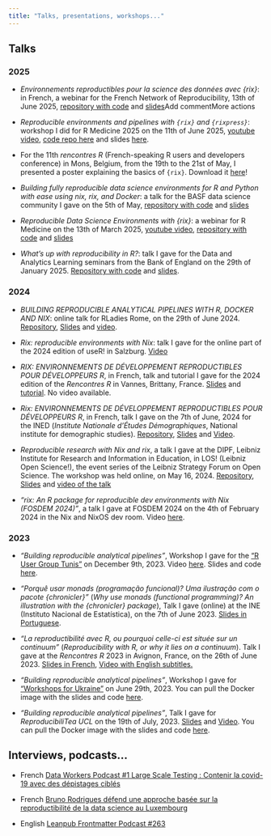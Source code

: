 ```yaml
---
title: "Talks, presentations, workshops..."
---
```


## Talks

### 2025

- *Environnements reproductibles pour la science des données avec {rix}*: in French, a webinar for the French Network of Reproducibility, 13th of June 2025, [repository with code](https://github.com/b-rodrigues/repro_rrr) and [slides](https://b-rodrigues.github.io/repro_rrr/)Add commentMore actions

- *Reproducible environments and pipelines with `{rix}` and `{rixpress}`*: workshop I did for R Medicine 2025 on the 11th of June 2025, [youtube video](https://youtu.be/odC3soY2qnk), [code repo here](https://github.com/b-rodrigues/r-medicine-nix-workshop) and slides [here](https://b-rodrigues.github.io/r-medicine-nix-workshop/#/title-slide).

- For the 11th *rencontres R* (French-speaking R users and developers conference) in Mons, Belgium, from the 19th to the 21st of May, I presented a poster explaining
  the basics of `{rix}`. Download it [here](https://raw.githubusercontent.com/b-rodrigues/blog/refs/heads/master/assets/files/rix-poster-fr.pdf)!

- *Building fully reproducible data science environments for R and Python with ease using nix, rix, and Docker*: a talk for the BASF data science community I gave on the 5th of May, [repository with code](https://github.com/b-rodrigues/repro_basf) and [slides](https://b-rodrigues.github.io/repro_basf/#/title-slide)

- *Reproducible Data Science Environments with {rix}*: a webinar for R Medicine on the 13th of March 2025, [youtube video](https://www.youtube.com/watch?v=jhiRNQHbEXo), [repository with code](https://github.com/b-rodrigues/r-medicine-rix) and [slides](https://b-rodrigues.github.io/r-medicine-rix/#/title-slide)

- *What’s up with reproducibility in R?*: talk I gave for the Data and Analytics Learning seminars from the Bank of England 
  on the 29th of January 2025. [Repository with code](https://github.com/b-rodrigues/repro_boe) and [slides](https://b-rodrigues.github.io/repro_boe/#/title-slide).

### 2024

- *BUILDING REPRODUCIBLE ANALYTICAL PIPELINES WITH R, DOCKER AND NIX*: online talk for RLadies Rome, on the 29th of June 2024. [Repository](https://github.com/b-rodrigues/rladies_rome_repro_2024/tree/main), [Slides](https://raw.githack.com/b-rodrigues/rladies_rome_repro_2024/targets-runs/rendered_slides/pres.html#/title-slide) and [video](https://www.youtube.com/watch?v=0bPMKYi7XRE).

- *Rix: reproducible environments with Nix*: talk I gave for the online part of the 2024 edition of useR! in Salzburg. [Video](https://www.youtube.com/watch?v=tM4JrCWZpwA)

- *RIX: ENVIRONNEMENTS DE DÉVELOPPEMENT REPRODUCTIBLES POUR DÉVELOPPEURS R*, in French, talk and tutorial I gave for the 2024 edition of the *Rencontres R* in Vannes, Brittany, France. [Slides](https://raw.githack.com/b-rodrigues/rr_2024/targets-runs/rendered_slides/presentation/pres_rr_2024.html#/title-slide) and [tutorial](https://github.com/b-rodrigues/rr_2024/tree/main/tuto). No video available.

- *Rix: ENVIRONNEMENTS DE DÉVELOPPEMENT REPRODUCTIBLES POUR DÉVELOPPEURS R*, in French, talk I gave on the 7th of June, 2024 for the INED (*Institute Nationale d'Études Démographiques*, National institute for demographic studies). [Repository](https://github.com/b-rodrigues/russ_workshop), [Slides](https://raw.githack.com/b-rodrigues/russ_workshop/targets-runs/rendered_slides/russ_pres.html#/title-slide) and [Video](https://www.canal-u.tv/chaines/ined/rix-environnements-de-developpement-reproductibles-pour-developpeurs-r#videos).

- *Reproducible research with Nix and rix*, a talk I gave at the DIPF, Leibniz Institute for Research and Information in Education, in LOS! (Leibniz Open Science!), the event series of the Leibniz Strategy Forum on Open Science. The workshop was held online, on May 16, 2024. [Repository](https://github.com/b-rodrigues/dipf_workshop), [Slides](https://github.com/b-rodrigues/dipf_workshop) and [video of the talk](https://zpid.cloud.panopto.eu/Panopto/Pages/Viewer.aspx?id=864361e7-d573-457b-95fc-b1a30073651e)

- *"rix: An R package for reproducible dev environments with Nix (FOSDEM 2024)"*, a talk I gave at FOSDEM 2024 on the 4th of February 2024 in the Nix and NixOS dev room. Video [here](https://www.youtube.com/watch?v=eWt1oXatxw8).

### 2023

- *"Building reproducible analytical pipelines"*, Workshop I gave for the ["R User Group Tunis"](https://www.meetup.com/tunis-r-user-group/) on December 9th, 2023. Video [here](https://www.youtube.com/watch?v=1jVJSPsC4Yo). Slides and code [here](https://github.com/b-rodrigues/raps_rug_tunis/tree/master/raps_rug_tunis).

- *"Porquê usar monads (programação funcional)? Uma ilustração com o pacote {chronicler}"* (*Why use monads (functional programming)? An illustration with the {chronicler} package*), Talk I gave (online) at the INE (Instituto Nacional de Estatística), on the 7th of June 2023. [Slides in Portuguese](https://jocular-panda-1e5d6e.netlify.app/#/title-slide).

- *"La reproductibilité avec R, ou pourquoi celle-ci est située sur un continuum"* (*Reproducibility with R, or why it lies on a continuum*). Talk I gave at the *Rencontres R* 2023 in Avignon, France, on the 26th of June 2023. [Slides in French](https://649017259ea33242fbd1a328--courageous-cajeta-2542d9.netlify.app/#/title-slide), [Video with English subtitles.](https://youtu.be/kan7-thkqYk)

- *"Building reproducible analytical pipelines"*, Workshop I gave for ["Workshops for Ukraine"](https://sites.google.com/view/dariia-mykhailyshyna/main/r-workshops-for-ukraine#h.i3fjt5lw8dyo) on June 29th, 2023. You can pull the Docker image with the slides and code [here](https://hub.docker.com/repository/docker/brodriguesco/raps_ukraine/general).

- *"Building reproducible analytical pipelines"*, Talk I gave for *ReproducibiliTea UCL* on the 19th of July, 2023. [Slides](https://64a7f00fce57ea61a8302dd5--stellar-bublanina-8574b2.netlify.app/#/title-slide) and [Video](https://youtu.be/zs6LtT0PavM). You can pull the Docker image with the slides and code [here](https://hub.docker.com/repository/docker/brodriguesco/raps_reprotea/general).

## Interviews, podcasts...

- French [Data Workers Podcast #1 Large Scale Testing : Contenir la covid-19 avec des dépistages ciblés](https://youtu.be/vI6KbMJAMQk)

- French [Bruno Rodrigues défend une approche basée sur la reproductibilité de la data science au Luxembourg](https://archive.is/uNxNw)

- English [Leanpub Frontmatter Podcast #263](https://www.youtube.com/watch?v=aXfjhf2cDo0)
